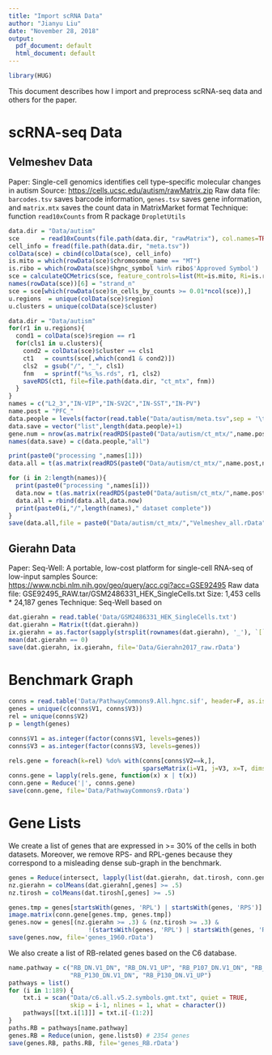 ```yaml
---
title: "Import scRNA Data"
author: "Jianyu Liu"
date: "November 28, 2018"
output:
  pdf_document: default
  html_document: default
---
```


```r
library(HUG)
```


This document describes how I import and preprocess scRNA-seq data and others for the paper.

# scRNA-seq Data
## Velmeshev Data
Paper:  Single-cell genomics identifies cell type–specific molecular changes in autism
Source: <https://cells.ucsc.edu/autism/rawMatrix.zip>
Raw data file: ```barcodes.tsv``` saves barcode information, ```genes.tsv``` saves gene information, and ```matrix.mtx``` saves the count data in MatrixMarket format
Technique: function ```read10xCounts``` from R package ```DropletUtils```

```r
data.dir = "Data/autism"
sce      = read10xCounts(file.path(data.dir, "rawMatrix"), col.names=TRUE)
cell_info = fread(file.path(data.dir, "meta.tsv"))
colData(sce) = cbind(colData(sce), cell_info)
is.mito = which(rowData(sce)$chromosome_name == "MT")
is.ribo = which(rowData(sce)$hgnc_symbol %in% ribo$'Approved Symbol')
sce = calculateQCMetrics(sce, feature_controls=list(Mt=is.mito, Ri=is.ribo))
names(rowData(sce))[6] = "strand_n"
sce = sce[which(rowData(sce)$n_cells_by_counts >= 0.01*ncol(sce)),]
u.regions  = unique(colData(sce)$region)
u.clusters = unique(colData(sce)$cluster)

data.dir = "Data/autism"
for(r1 in u.regions){
  cond1 = colData(sce)$region == r1
  for(cls1 in u.clusters){
    cond2 = colData(sce)$cluster == cls1
    ct1   = counts(sce[,which(cond1 & cond2)])
    cls2  = gsub("/", "_", cls1)
    fnm   = sprintf("%s_%s.rds", r1, cls2)
    saveRDS(ct1, file=file.path(data.dir, "ct_mtx", fnm))
  }
}
names = c("L2_3","IN-VIP","IN-SV2C","IN-SST","IN-PV")
name.post = "PFC_"
data.people = levels(factor(read.table("Data/autism/meta.tsv",sep = '\t',header = TRUE)$individual))
data.save = vector("list",length(data.people)+1)
gene.num = nrow(as.matrix(readRDS(paste0("Data/autism/ct_mtx/",name.post,names[1],".rds"))))
names(data.save) = c(data.people,"all")

print(paste0("processing ",names[1]))
data.all = t(as.matrix(readRDS(paste0("Data/autism/ct_mtx/",name.post,names[1],".rds"))))

for (i in 2:length(names)){
  print(paste0("processing ",names[i]))
  data.now = t(as.matrix(readRDS(paste0("Data/autism/ct_mtx/",name.post,names[i],".rds"))))
  data.all = rbind(data.all,data.now)
  print(paste0(i,"/",length(names)," dataset complete"))
}
save(data.all,file = paste0("Data/autism/ct_mtx/","Velmeshev_all.rData"))


```


## Gierahn Data
Paper: Seq-Well: A portable, low-cost platform for single-cell RNA-seq of low-input samples
Source: <https://www.ncbi.nlm.nih.gov/geo/query/acc.cgi?acc=GSE92495>
Raw data file: GSE92495_RAW.tar/GSM2486331_HEK_SingleCells.txt
Size: 1,453 cells * 24,187 genes
Technique: Seq-Well based on 

```r
dat.gierahn = read.table('Data/GSM2486331_HEK_SingleCells.txt')
dat.gierahn = Matrix(t(dat.gierahn))
ix.gierahn = as.factor(sapply(strsplit(rownames(dat.gierahn), '_'), `[`, 1))
mean(dat.gierahn == 0)
save(dat.gierahn, ix.gierahn, file='Data/Gierahn2017_raw.rData')
```


# Benchmark Graph
```r
conns = read.table('Data/PathwayCommons9.All.hgnc.sif', header=F, as.is=T)
genes = unique(c(conns$V1, conns$V3))
rel = unique(conns$V2)
p = length(genes)

conns$V1 = as.integer(factor(conns$V1, levels=genes))
conns$V3 = as.integer(factor(conns$V3, levels=genes))

rels.gene = foreach(k=rel) %do% with(conns[conns$V2==k,], 
                                     sparseMatrix(i=V1, j=V3, x=T, dims=c(p, p), dimnames=list(genes, genes)))
conns.gene = lapply(rels.gene, function(x) x | t(x))
conn.gene = Reduce('|', conns.gene)
save(conn.gene, file='Data/PathwayCommons9.rData')
```

# Gene Lists
We create a list of genes that are expressed in >= 30% of the cells in both datasets. Moreover, we remove RPS- and RPL-genes because they correspond to a misleading dense sub-graph in the benchmark.

```r
genes = Reduce(intersect, lapply(list(dat.gierahn, dat.tirosh, conn.gene), colnames))
nz.gierahn = colMeans(dat.gierahn[,genes] >= .5)
nz.tirosh = colMeans(dat.tirosh[,genes] >= .5)

genes.tmp = genes[startsWith(genes, 'RPL') | startsWith(genes, 'RPS')]
image.matrix(conn.gene[genes.tmp, genes.tmp])
genes.now = genes[(nz.gierahn >= .3) & (nz.tirosh >= .3) &
                      !(startsWith(genes, 'RPL') | startsWith(genes, 'RPS'))]
save(genes.now, file='genes_1960.rData')
```

We also create a list of RB-related genes based on the C6 database. 
```r
name.pathway = c("RB_DN.V1_DN", "RB_DN.V1_UP", "RB_P107_DN.V1_DN", "RB_P107_DN.V1_UP", 
                 "RB_P130_DN.V1_DN", "RB_P130_DN.V1_UP")
pathways = list()
for (i in 1:189) {
    txt.i = scan("Data/c6.all.v5.2.symbols.gmt.txt", quiet = TRUE, 
                 skip = i-1, nlines = 1, what = character())
    pathways[[txt.i[1]]] = txt.i[-(1:2)]
}
paths.RB = pathways[name.pathway]
genes.RB = Reduce(union, gene.lists0) # 2354 genes
save(genes.RB, paths.RB, file='genes_RB.rData')
```
